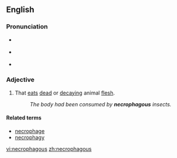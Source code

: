 {{was wotd|2008|July|16}}
==English==

===Pronunciation===
* {{a|UK}} {{IPA|/nɛˈkɹɒf.ə.gəs/}}
* {{a|US}} {{IPA|/nɛˈkɹɑ.fə.gəs/}}
* {{audio|en-us-necrophagous.ogg|Audio (US)}}

===Adjective===
{{en-adj}}

# That [[eat]]s [[dead]] or [[decaying]] animal [[flesh]].
#: ''The body had been consumed by '''necrophagous''' insects.''

====Related terms====
* [[necrophage]]
* [[necrophagy]]

[[vi:necrophagous]]
[[zh:necrophagous]]